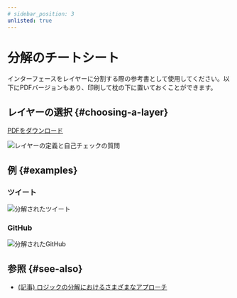 ```yaml
---
# sidebar_position: 3
unlisted: true
---
```


# 分解のチートシート

インターフェースをレイヤーに分割する際の参考書として使用してください。以下にPDFバージョンもあり、印刷して枕の下に置いておくことができます。

## レイヤーの選択 {#choosing-a-layer}

[PDFをダウンロード](/files/choosing-a-layer-en.pdf)

![レイヤーの定義と自己チェックの質問](/img/choosing-a-layer-en.jpg)

## 例 {#examples}

### ツイート

![分解されたツイート](/img/decompose-twitter.png)

### GitHub

![分解されたGitHub](/img/decompose-github.jpg)

## 参照 {#see-also}

- [(記事) ロジックの分解におけるさまざまなアプローチ](https://www.pluralsight.com/resources/blog/guides/how-to-organize-your-react--redux-codebase)
